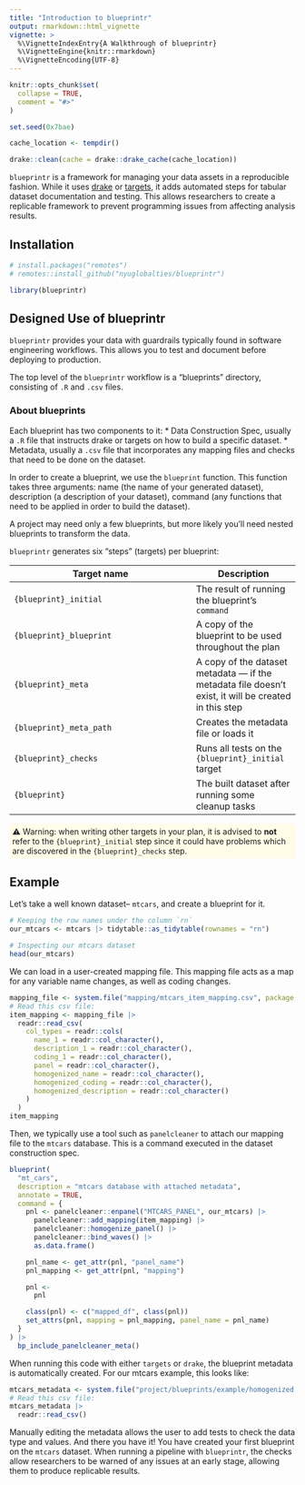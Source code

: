 ```yaml
---
title: "Introduction to blueprintr"
output: rmarkdown::html_vignette
vignette: >
  %\VignetteIndexEntry{A Walkthrough of blueprintr}
  %\VignetteEngine{knitr::rmarkdown}
  %\VignetteEncoding{UTF-8}
---
```


<style>
div.vg-warning {
  background-color:#FFFCE8;
  padding:5px;
}

div.vg-warning span:before {
  content: "⚠️ Warning: ";
}

div.vg-info {
  background-color:#EBFBFF;
  padding:5px;
}

div.vg-info span:before {
  content: "💡 Note: ";
}
</style>

```r
knitr::opts_chunk$set(
  collapse = TRUE,
  comment = "#>"
)

set.seed(0x7bae)

cache_location <- tempdir()

drake::clean(cache = drake::drake_cache(cache_location))
```

`blueprintr` is a framework for managing your data assets in a reproducible fashion. While it uses [drake](https://github.com/ropensci/drake) or [targets](https://cran.r-project.org/web/packages/targets/), it adds automated steps for tabular dataset documentation and testing. This allows researchers to create a replicable framework to prevent programming issues from affecting analysis results.

## Installation 

```r
# install.packages("remotes")
# remotes::install_github("nyuglobalties/blueprintr")

library(blueprintr)
```

## Designed Use of blueprintr
`blueprintr` provides your data with guardrails typically found in software engineering workflows. 
This allows you to test and document before deploying to production.

The top level of the `blueprintr` workflow is a "blueprints" directory, consisting of `.R` and `.csv` files. 

### About blueprints
Each blueprint has two components to it: 
* Data Construction Spec, usually a `.R` file that instructs drake or targets on how to build a specific dataset. 
* Metadata, usually a `.csv` file that incorporates any mapping files and checks that need to be done on the dataset. 

In order to create a blueprint, we use the `blueprint` function. This function takes three arguments: name (the name of your generated dataset), description (a description of your dataset), command (any functions that need to be applied in order to build the dataset). 

A project may need only a few blueprints, but more likely you'll need nested blueprints to transform the data. 

`blueprintr` generates six "steps" (targets) per blueprint:

Target name             | Description
------------------------|--------------
`{blueprint}_initial`   | The result of running the blueprint's `command`
`{blueprint}_blueprint` | A copy of the blueprint to be used throughout the plan
`{blueprint}_meta`      | A copy of the dataset metadata --- if the metadata file doesn't exist, it will be created in this step
`{blueprint}_meta_path` | Creates the metadata file or loads it
`{blueprint}_checks`    | Runs all tests on the `{blueprint}_initial` target
`{blueprint}`           | The built dataset after running some cleanup tasks

<div class="vg-warning"><span>when writing other targets in your plan, it is advised to **not** refer to the `{blueprint}_initial` step since it could have problems which are discovered in the `{blueprint}_checks` step.</span></div>


## Example

Let's take a well known dataset-- `mtcars`, and create a blueprint for it.

```r
# Keeping the row names under the column `rn`
our_mtcars <- mtcars |> tidytable::as_tidytable(rownames = "rn")

# Inspecting our mtcars dataset
head(our_mtcars)
```

We can load in a user-created mapping file. This mapping file acts as a map for any variable name changes, as well as coding changes. 
```r
mapping_file <- system.file("mapping/mtcars_item_mapping.csv", package = "blueprintr", mustWork = TRUE)
# Read this csv file:
item_mapping <- mapping_file |>
  readr::read_csv(
    col_types = readr::cols(
      name_1 = readr::col_character(),
      description_1 = readr::col_character(),
      coding_1 = readr::col_character(),
      panel = readr::col_character(),
      homogenized_name = readr::col_character(),
      homogenized_coding = readr::col_character(),
      homogenized_description = readr::col_character()
    )
  )
item_mapping
```

Then, we typically use a tool such as `panelcleaner` to attach our mapping file to the `mtcars` database.
This is a command executed in the dataset construction spec.
```r
blueprint(
  "mt_cars",
  description = "mtcars database with attached metadata",
  annotate = TRUE,
  command = {
    pnl <- panelcleaner::enpanel("MTCARS_PANEL", our_mtcars) |>
      panelcleaner::add_mapping(item_mapping) |>
      panelcleaner::homogenize_panel() |>
      panelcleaner::bind_waves() |>
      as.data.frame()

    pnl_name <- get_attr(pnl, "panel_name")
    pnl_mapping <- get_attr(pnl, "mapping")

    pnl <-
      pnl

    class(pnl) <- c("mapped_df", class(pnl))
    set_attrs(pnl, mapping = pnl_mapping, panel_name = pnl_name)
  }
) |>
  bp_include_panelcleaner_meta()
```
When running this code with either `targets` or `drake`, the blueprint metadata is automatically created.
For our mtcars example, this looks like:
```r
mtcars_metadata <- system.file("project/blueprints/example/homogenized.csv", package = "blueprintr", mustWork = TRUE)
# Read this csv file:
mtcars_metadata |>
  readr::read_csv()
```
Manually editing the metadata allows the user to add tests to check the data type and values. 
And there you have it! You have created your first blueprint on the `mtcars` dataset. 
When running a pipeline with `blueprintr`, the checks allow researchers to be warned of any issues at an early stage, 
allowing them to produce replicable results. 
